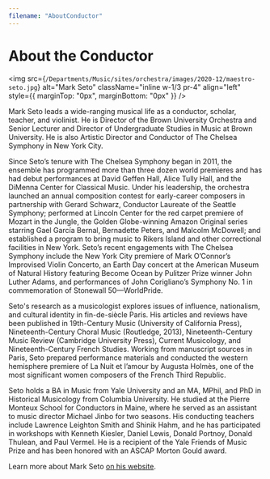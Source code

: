 ```yaml
---
filename: "AboutConductor"
---
```


# About the Conductor

<img
  src={`/Departments/Music/sites/orchestra/images/2020-12/maestro-seto.jpg`}
  alt="Mark Seto"
  className="inline w-1/3 pr-4"
  align="left"
  style={{ marginTop: "0px", marginBottom: "0px" }}
/>

Mark Seto leads a wide-ranging musical life as a conductor, scholar, teacher, and violinist. He is Director of the Brown University Orchestra and Senior Lecturer and Director of Undergraduate Studies in Music at Brown University. He is also Artistic Director and Conductor of The Chelsea Symphony in New York City. 
 
Since Seto’s tenure with The Chelsea Symphony began in 2011, the ensemble has programmed more than three dozen world premieres and has had debut performances at David Geffen Hall, Alice Tully Hall, and the DiMenna Center for Classical Music. Under his leadership, the orchestra launched an annual composition contest for early-career composers in partnership with Gerard Schwarz, Conductor Laureate of the Seattle Symphony; performed at Lincoln Center for the red carpet premiere of Mozart in the Jungle, the Golden Globe-winning Amazon Original series starring Gael García Bernal, Bernadette Peters, and Malcolm McDowell; and established a program to bring music to Rikers Island and other correctional facilities in New York. Seto’s recent engagements with The Chelsea Symphony include the New York City premiere of Mark O’Connor’s Improvised Violin Concerto, an Earth Day concert at the American Museum of Natural History featuring Become Ocean by Pulitzer Prize winner John Luther Adams, and performances of John Corigliano’s Symphony No. 1 in commemoration of Stonewall 50—WorldPride.

Seto's research as a musicologist explores issues of influence, nationalism, and cultural identity in fin-de-siècle Paris. His articles and reviews have been published in 19th-Century Music (University of California Press), Nineteenth-Century Choral Music (Routledge, 2013), Nineteenth-Century Music Review (Cambridge University Press), Current Musicology, and Nineteenth-Century French Studies. Working from manuscript sources in Paris, Seto prepared performance materials and conducted the western hemisphere premiere of La Nuit et l’amour by Augusta Holmès, one of the most significant women composers of the French Third Republic.

Seto holds a BA in Music from Yale University and an MA, MPhil, and PhD in Historical Musicology from Columbia University. He studied at the Pierre Monteux School for Conductors in Maine, where he served as an assistant to music director Michael Jinbo for two seasons. His conducting teachers include Lawrence Leighton Smith and Shinik Hahm, and he has participated in workshops with Kenneth Kiesler, Daniel Lewis, Donald Portnoy, Donald Thulean, and Paul Vermel. He is a recipient of the Yale Friends of Music Prize and has been honored with an ASCAP Morton Gould award.

Learn more about Mark Seto [on his website](https://www.markseto.com/about).
